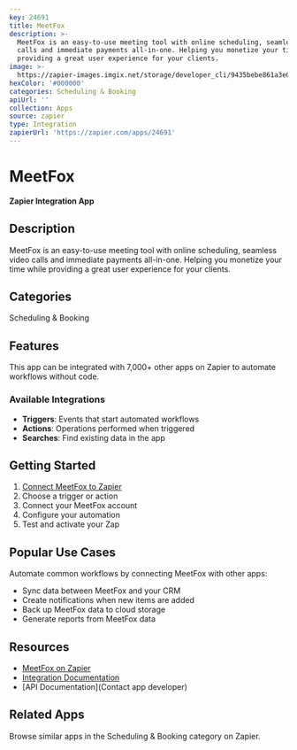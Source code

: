 ```yaml
---
key: 24691
title: MeetFox
description: >-
  MeetFox is an easy-to-use meeting tool with online scheduling, seamless video
  calls and immediate payments all-in-one. Helping you monetize your time while
  providing a great user experience for your clients.
image: >-
  https://zapier-images.imgix.net/storage/developer_cli/9435bebe861a3e02db1a5ce38164b3fa.png?auto=format%2Ccompress&ixlib=python-3.0.0&q=50
hexColor: '#000000'
categories: Scheduling & Booking
apiUrl: ''
collection: Apps
source: zapier
type: Integration
zapierUrl: 'https://zapier.com/apps/24691'
---
```

# MeetFox

**Zapier Integration App**

## Description

MeetFox is an easy-to-use meeting tool with online scheduling, seamless video calls and immediate payments all-in-one. Helping you monetize your time while providing a great user experience for your clients.

## Categories

Scheduling & Booking

## Features

This app can be integrated with 7,000+ other apps on Zapier to automate workflows without code.

### Available Integrations

- **Triggers**: Events that start automated workflows
- **Actions**: Operations performed when triggered
- **Searches**: Find existing data in the app

## Getting Started

1. [Connect MeetFox to Zapier](https://zapier.com/apps/24691)
2. Choose a trigger or action
3. Connect your MeetFox account
4. Configure your automation
5. Test and activate your Zap

## Popular Use Cases

Automate common workflows by connecting MeetFox with other apps:

- Sync data between MeetFox and your CRM
- Create notifications when new items are added
- Back up MeetFox data to cloud storage
- Generate reports from MeetFox data

## Resources

- [MeetFox on Zapier](https://zapier.com/apps/24691)
- [Integration Documentation](https://zapier.com/apps/24691/integrations)
- [API Documentation](Contact app developer)

## Related Apps

Browse similar apps in the Scheduling & Booking category on Zapier.

